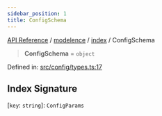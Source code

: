 ```yaml
---
sidebar_position: 1
title: ConfigSchema
---
```


[API Reference](/api-reference/modelence/index/type-aliases/../../../index) / [modelence](/api-reference/modelence/index/type-aliases/../../index) / [index](/api-reference/modelence/index/type-aliases/../index) / ConfigSchema

> **ConfigSchema** = `object`

Defined in: [src/config/types.ts:17](https://github.com/modelence/modelence/blob/30fe36d2cf64cf9585e2112a17244e5591e12208/packages/modelence/src/config/types.ts#L17)

## Index Signature

\[`key`: `string`\]: `ConfigParams`
